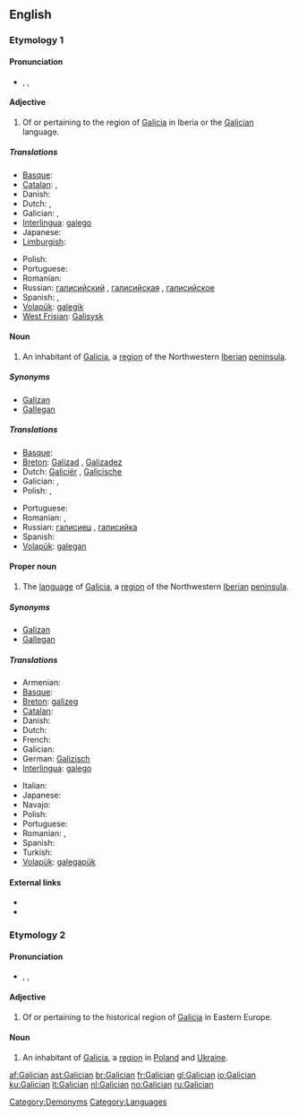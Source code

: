 {{interwiktionary|code=gl}}
==English==
{{wikipedia}}

===Etymology 1===
: {{suffix|Galicia|an|gloss1=region in northwest Spain}}

====Pronunciation====
* {{enPR|gə-lĭsh'ən}}, {{IPA|/gəˈlɪʃən/}}, {{SAMPA|/g@"lIS@n/}}

====Adjective====
{{en-adj}}

# Of or pertaining to the region of [[Galicia]] in Iberia or the [[#Proper noun|Galician]] language.

=====Translations=====
{{trans-top|pertaining to Galicia, Spain or the Galician language}}
* [[Basque]]: {{t|eu|galiziar|xs=Basque}}
* [[Catalan]]: {{t_|ca|gallec|m}}, {{t-|ca|gallega|f}}
* Danish: {{t|da|galicisk}}
* Dutch: {{t+|nl|Galicisch}}, {{t+|nl|Galicische}}
* Galician: {{t+|gl|galego|m|xs=Galician}}, {{t-|gl|galega|f|xs=Galician}}
* [[Interlingua]]: [[galego]]
* Japanese: {{t+|ja|ガリシア語|tr=garishiago}}
* [[Limburgish]]: {{t|li|Gallesisj|n|xs=Limburgish}}
{{trans-mid}}
* Polish: {{t-|pl|galicyjski|m}}
* Portuguese: {{t+|pt|galego}}
* Romanian: {{t-|ro|galician}}
* Russian: [[галисийский]] {{m}}, [[галисийская]] {{f}}, [[галисийское]] {{n}}
* Spanish: {{t+|es|gallego|m}}, {{t-|es|gallega|f}}
* [[Volapük]]: [[galegik]]
* [[West Frisian]]: [[Galisysk]]
{{trans-bottom}}

====Noun====
{{en-noun}}

# An inhabitant of [[Galicia]], a [[region]] of the Northwestern [[Iberian peninsula|Iberian]] [[peninsula]].

=====Synonyms=====
* [[Galizan]]
* [[Gallegan]]

=====Translations=====
{{trans-top|person(s) from Galicia, Spain}}
* [[Basque]]: {{t|eu|galiziar|xs=Basque}}
* [[Breton]]: [[Galizad]] {{m}}, [[Galizadez]] {{f}}
* Dutch: [[Galiciër]] {{m}}, [[Galicische]] {{f}}
* Galician: {{t+|gl|galego|m|xs=Galician}}, {{t-|gl|galega|f|xs=Galician}}
* Polish: {{t-|pl|Galicjanin|m}}, {{t-|pl|Galicjanka|f}}
{{trans-mid}}
* Portuguese: {{t+|pt|galego}}
* Romanian: {{t-|ro|galician|m}}, {{t|ro|galiciană|f}}
* Russian: [[галисиец]] {{m}}, [[галисийка]] {{f}}
* Spanish: {{t+|es|gallego}}
* [[Volapük]]: [[galegan]]
{{trans-bottom}}

====Proper noun====
{{en-proper-noun}}

# The [[language]] of [[Galicia]], a [[region]] of the Northwestern [[Iberian peninsula|Iberian]] [[peninsula]].

=====Synonyms=====
* [[Galizan]]
* [[Gallegan]]

=====Translations=====
{{trans-top|language}}
* Armenian: {{t-|hy|գալիցերեն|tr=galic'eren}}
* [[Basque]]: {{t|eu|galiziera|xs=Basque}}
* [[Breton]]: [[galizeg]] {{m}}
* [[Catalan]]: {{t+|ca|gallec|m}}
* Danish: {{t-|da|gallego}}
* Dutch: {{t+|nl|Galicisch|n}}
* French: {{t+|fr|galicien}}
* Galician: {{t+|gl|galego|xs=Galician}}
* German: [[Galizisch]] {{n}}
* [[Interlingua]]: [[galego]]
{{trans-mid}}
* Italian: {{t-|it|gallego}}
* Japanese: {{t+|ja|ガリシア語}}
* Navajo: {{tø|nv|Galego Dineʼé bizaad}}
* Polish: {{t-|pl|galicyjski|m}}
* Portuguese: {{t+|pt|galego}}
* Romanian: {{t|ro|limba galiciană|f}}, {{t|ro|galiciană|f}}
* Spanish: {{t+|es|gallego}}
* Turkish: {{t|tr|Galiçyaca}}
* [[Volapük]]: [[galegapük]]
{{trans-bottom}}

====External links====
* {{ISO 639|link=Ethnologue|1code=gl|code=glg}}
* {{websters-online}}

===Etymology 2===
: {{suffix|Galicia|an|gloss1=region in Eastern Europe}}

====Pronunciation====
* {{enPR|gə-lĭsh'ən}}, {{IPA|/gəˈlɪʃən/}}, {{SAMPA|/g@"lIS@n/}}

====Adjective====
{{en-adj}}

# Of or pertaining to the historical region of [[Galicia]] in Eastern Europe.

====Noun====
{{en-noun}}

# An inhabitant of [[Galicia]], a [[region]] in [[Poland]] and [[Ukraine]].

[[Category:Demonyms]]
[[Category:Languages]]

[[af:Galician]]
[[ast:Galician]]
[[br:Galician]]
[[fr:Galician]]
[[gl:Galician]]
[[io:Galician]]
[[ku:Galician]]
[[lt:Galician]]
[[nl:Galician]]
[[no:Galician]]
[[ru:Galician]]